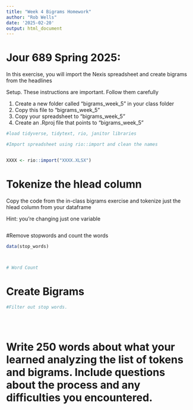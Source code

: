 ```yaml
---
title: "Week 4 Bigrams Homework"
author: "Rob Wells"
date: '2025-02-20'
output: html_document
---
```


# Jour 689 Spring 2025:

In this exercise, you will import the Nexis spreadsheet and create bigrams from the headlines

Setup. These instructions are important. Follow them carefully

1) Create a new folder called "bigrams_week_5" in your class folder
2) Copy this file to "bigrams_week_5"
3) Copy your spreadsheet to "bigrams_week_5"
4) Create an .Rproj file that points to "bigrams_week_5"

```r
#load tidyverse, tidytext, rio, janitor libraries


```

```r
#Import spreadsheet using rio::import and clean the names


XXXX <- rio::import("XXXX.XLSX") 

```
# Tokenize the hlead column

Copy the code from the in-class bigrams exercise and tokenize just the hlead column from your dataframe

Hint: you're changing just one variable

```r

```

#Remove stopwords and count the words
```r

data(stop_words)



# Word Count


```

# Create Bigrams

```r


#Filter out stop words.





```


# Write 250 words about what your learned analyzing the list of tokens and bigrams. Include questions about the process and any difficulties you encountered.

